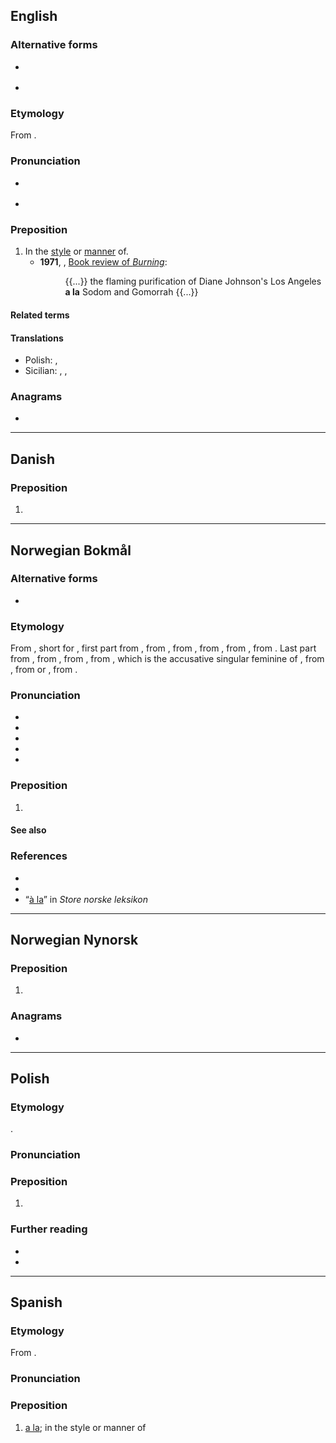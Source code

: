 {{also|Appendix:Variations of "ala"}}
==English==

===Alternative forms===
* {{l|en|à la}} {{qualifier|less common}}
* {{l|en|ala}} {{qualifier|colloquial}}

===Etymology===
From {{bor|en|fr|à la}}.

===Pronunciation===
* {{a|UK}} {{IPA|en|/æ læ/}}
* {{a|US}} {{IPA|en|/ɑ lɑ/}}

===Preposition===
{{en-prep|head=a la}}

# In the [[style]] or [[manner]] of.
#* '''1971''', ''{{w|The New York Times}}'', [https://web.archive.org/web/20090410083445/http://www.nytimes.com/books/00/04/16/specials/johnson-burning.html Book review of ''Burning'']:
#*: {{...}} the flaming purification of Diane Johnson's Los Angeles '''a la''' Sodom and Gomorrah {{...}}

====Related terms====
{{col3|en
|à la carte
|à la King
|a la minute
|a la mode
|à la russe
|chicken à la King
|service à la française
|service à la russe
}}

====Translations====
{{trans-top}}
{{trans-mid}}
* Polish: {{t+|pl|à la}}, {{t|pl|a la}}
* Sicilian: {{t+|scn|â}}, {{t+|scn|a la}}, {{t|scn|a l'}}
{{trans-bottom}}

===Anagrams===
* {{anagrams|en|a=aal|AAL|Aal|aal}}

----

==Danish==

===Preposition===
{{da-prep}}

# {{alternative form of|da|à la}}

----

==Norwegian Bokmål==

===Alternative forms===
* {{l|nb|à la}}

===Etymology===
{{root|nb|ine-pro|*h₂el-}}
From {{bor|nb|fr|à la||in the [[style]] or [[manner]] of}}, short for {{l|nb|à la mode||in fashion}}, first part from {{der|nb|fr|à||to, on, in}}, from {{der|nb|frm}}, from {{der|nb|fro|a||to, towards, belonging to}}, from {{der|nb|la|ad||to, towards, up to, at}}, from {{der|nb|itc-pro|*ad||toward, to, on, up to, for}}, from {{der|nb|ine-pro|*h₂éd||to, at}}. Last part from {{der|nb|fr|la||the}}, from {{der|nb|frm|la||the}}, from {{der|nb|fro|la||the}}, from {{der|nb|la|illam||that, those}}, which is the accusative singular feminine of {{m|la|ille||that, those}}, from {{der|nb|itc-ola|olle||he, that}}, from {{der|nb|ine-pro|*h₂ol-no-}} or {{m|ine-pro|*h₂l̥-no-}}, from {{m|ine-pro|*h₂el-||beyond, other}}.

===Pronunciation===
* {{IPA|nb|/alːa/}}
* {{audio|nb|NB - Pronunciation of Norwegian Bokmål «à la».ogg|Audio}}
* {{rhymes|nb|alːa}}
* {{hyphenation|nb|a|la}}
* {{homophones|nb|Allah|à la}}

===Preposition===
{{head|nb|preposition}}

# {{alternative spelling of|nb|à la}}

====See also====
{{col4|nb
|a la carte
|a la carte-servering
|a la grecque
|a la mode
}}

===References===
* {{R:The Bokmål Dictionary}}
* {{R:NAOB|à_la}}
* “[http://www.snl.no/à_la à la]” in ''Store norske leksikon''

----

==Norwegian Nynorsk==

===Preposition===
{{nn-prep}}

# {{alt sp|nn|à la}}

===Anagrams===
* {{anagrams|nn|a=aal|ala|à la}}

----

==Polish==

===Etymology===
{{bor+|pl|fr|à la}}.

===Pronunciation===
{{pl-p|a'la|a=LL-Q809 (pol)-Olaf-à la.wav|r=ala}}

===Preposition===
{{head|pl|preposition|head=a la}}

# {{alt sp|pl|à la}}

===Further reading===
* {{R:pl:WSJP}}
* {{R:pl:PWN}}

----

==Spanish==

===Etymology===
From {{bor|es|fr|à la}}.

===Pronunciation===
{{es-pr}}

===Preposition===
{{head|es|preposition}}

# [[#English|a la]]; in the style or manner of